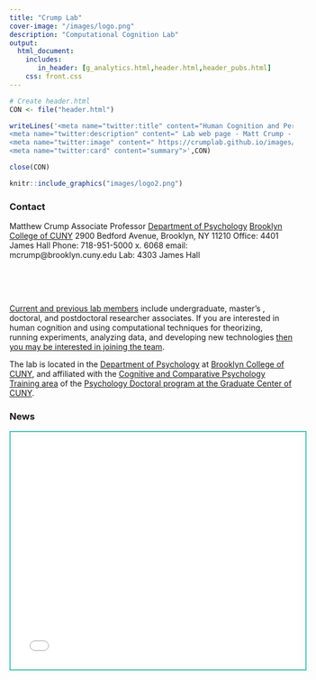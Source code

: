 ```yaml
---
title: "Crump Lab"
cover-image: "/images/logo.png"
description: "Computational Cognition Lab"
output: 
  html_document:
    includes:
       in_header: [g_analytics.html,header.html,header_pubs.html]
    css: front.css
---
```


```r
# Create header.html
CON <- file("header.html")

writeLines('<meta name="twitter:title" content="Human Cognition and Performance Lab ">
<meta name="twitter:description" content=" Lab web page - Matt Crump - Brooklyn College of CUNY">
<meta name="twitter:image" content=" https://crumplab.github.io/images/logo.png">
<meta name="twitter:card" content="summary">',CON)

close(CON)
```

<style type="text/css">
.title {
  display: none;
}

#getting-started img {
  margin-right: 10px;
}

</style>

<div class="row">
<div class="col-sm-6">

```r
knitr::include_graphics("images/logo2.png")
```

### Contact 

Matthew Crump
Associate Professor
[Department of Psychology](http://www.brooklyn.cuny.edu/web/academics/schools/naturalsciences/undergraduate/psychology.php)
[Brooklyn College of CUNY](http://www.brooklyn.cuny.edu/)
2900 Bedford Avenue, Brooklyn, NY 11210
Office: 4401 James Hall
Phone: 718-951-5000 x. 6068
email: mcrump@brooklyn.cuny.edu 
Lab: 4303 James Hall

</div>
<div class="col-sm-6"  style="padding-top: 50px;">

[Current and previous lab members](https://crumplab.github.io/People.html) include undergraduate, master's , doctoral, and postdoctoral researcher associates. If you are interested in human cognition and using computational techniques for theorizing, running experiments, analyzing data, and developing new technologies [then you may be interested in joining the team](https://crumplab.github.io/Opportunities.html).

The lab is located in the [Department of Psychology](http://www.brooklyn.cuny.edu/web/academics/schools/naturalsciences/undergraduate/psychology.php) at [Brooklyn College of CUNY](http://www.brooklyn.cuny.edu/), and affiliated with the [Cognitive and Comparative Psychology Training area](https://ccp-cuny.github.io) of the [Psychology Doctoral program at the Graduate Center of CUNY](https://www.gc.cuny.edu/Page-Elements/Academics-Research-Centers-Initiatives/Doctoral-Programs/Psychology/Training-Areas/Cognitive-and-Comparative-Psychology).

### News

<iframe src="news/news.html" title="news" style='height:400px;width:100%;overflow:auto;border:2px solid #49c5b6;padding:2%'></iframe>

</div>
</div>




